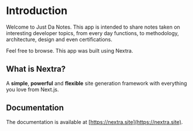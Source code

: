 # Introduction
 
Welcome to Just Da Notes. This app is intended to share notes taken on interesting developer topics, from every day functions, to methodology, architecture, design and even certifications.

Feel free to browse. This app was built using Nextra.

## What is Nextra?

A **simple**, **powerful** and **flexible** site generation framework with everything you love from Next.js.

## Documentation

The documentation is available at [https://nextra.site](https://nextra.site).
